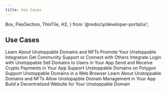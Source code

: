 ```yaml
---
title: Use Cases
---
```


  Box,
  FlexSection,
  ThinTile,
  H2,
} from '@redocly/developer-portal/ui';

<H2>Use Cases</H2>
  <FlexSection justifyContent="space-around" flexWrap="wrap">
    <ThinTile to="unstoppable-nft-domains.md" bgColor="#4d4b99" color="#fff" textAlign="left">
    Learn About Unstoppable Domains and NFTs
    </ThinTile>
    <ThinTile to="promote-ud-integration.md" bgColor="#4d4b99" color="#fff" textAlign="left">
    Promote Your Unstoppable Integration
    </ThinTile>
    <ThinTile to="get-community-support.md" bgColor="#4d4b99" color="#fff" textAlign="left">
    Get Community Support or Connect with Others
    </ThinTile>
    <ThinTile to="integrate-login-auth-server.md" bgColor="#4d4b99" color="#fff" textAlign="left">
    Integrate Login with Unstoppable
    </ThinTile>
    <ThinTile to="sell-domains-users.md" bgColor="#4d4b99" color="#fff" textAlign="left">
    Sell Domains to Users in Your App
    </ThinTile>
    <ThinTile to="send-receive-crypto-app.md" bgColor="#4d4b99" color="#fff" textAlign="left">
    Send and Receive Crypto Payments in Your App
    </ThinTile>
    <ThinTile to="support-polygon.md" bgColor="#4d4b99" color="#fff" textAlign="left">
    Support Unstoppable Domains on Polygon
    </ThinTile>
    <ThinTile to="support-ud-browser.md" bgColor="#4d4b99" color="#fff" textAlign="left">
    Support Unstoppable Domains in a Web Browser
    </ThinTile>
    <ThinTile to="unstoppable-nft-domains.md" bgColor="#4d4b99" color="#fff" textAlign="left">
    Learn About Unstoppable Domains and NFTs
    </ThinTile>
    <ThinTile to="users-manage-domains.md" bgColor="#4d4b99" color="#fff" textAlign="left">
    Allow Unstopapble Domain Management in Your App
    </ThinTile>
    <ThinTile to="build-dwebsite-domain.md" bgColor="#4d4b99" color="#fff" textAlign="left">
    Build a Decentralized Website for Your Unstoppable Domain
    </ThinTile>
  </FlexSection>
